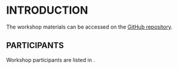 # INTRODUCTION

The workshop materials can be accessed on the [GitHub repository](https://github.com/pbs-assess/TTTworkshop).

## PARTICIPANTS

Workshop participants are listed in \autoref{tabParticipants}.

\begin{table}
\centering
\caption[Workshop participants]{Participants in the {TESA} workshop on tools for transparent, traceable, and transferable assessments.}
```r
# Import participants and format for latex
participants <- read_csv( file="../tables/Participants.csv", col_names=TRUE,
  col_types=cols() ) %>%
  # arrange( Region, Name ) %>%
  xtable( align=c("l", "l", "l") ) %>%
  print( booktabs=TRUE, floating=FALSE, include.rownames=FALSE,
    sanitize.colnames.function=Bold2, sanitize.text.function=identity )
```
\label{tabParticipants}
\end{table}
